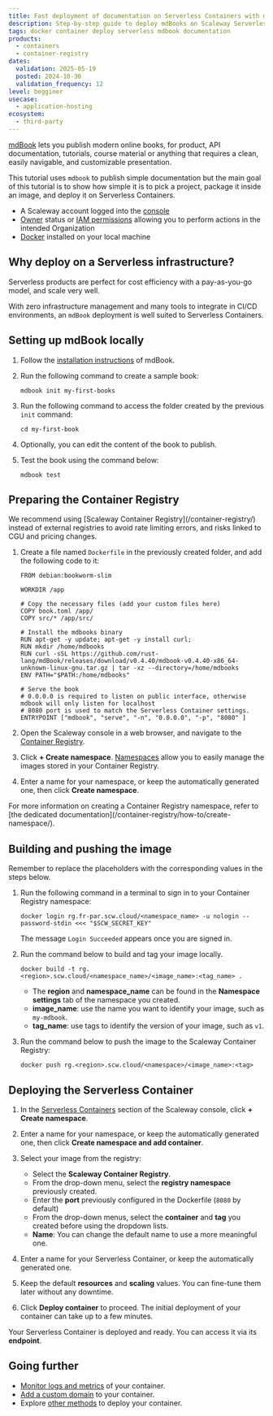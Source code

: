 ```yaml
---
title: Fast deployment of documentation on Serverless Containers with mdBook
description: Step-by-step guide to deploy mdBooks on Scaleway Serverless Containers.
tags: docker container deploy serverless mdbook documentation
products:
  - containers
  - container-registry
dates:
  validation: 2025-05-19
  posted: 2024-10-30
  validation_frequency: 12
level: begginer
usecase:
  - application-hosting
ecosystem:
  - third-party
---
```



[mdBook](https://rust-lang.github.io/mdBook/) lets you publish modern online books, for product, API documentation, tutorials, course material or anything that requires a clean, easily navigable, and customizable presentation.

This tutorial uses `mdbook` to publish simple documentation but the main goal of this tutorial is to show how simple it is to pick a project, package it inside an image, and deploy it on Serverless Containers.

<Requirements />

- A Scaleway account logged into the [console](https://console.scaleway.com)
- [Owner](/iam/concepts/#owner) status or [IAM permissions](/iam/concepts/#permission) allowing you to perform actions in the intended Organization
- [Docker](https://docs.docker.com/engine/install/) installed on your local machine

## Why deploy on a Serverless infrastructure?

Serverless products are perfect for cost efficiency with a pay-as-you-go model, and scale very well.

With zero infrastructure management and many tools to integrate in CI/CD environments, an `mdBook` deployment is well suited to Serverless Containers.

## Setting up mdBook locally

1. Follow the [installation instructions](https://rust-lang.github.io/mdBook/guide/installation.html) of mdBook.

2. Run the following command to create a sample book:
    ```
    mdbook init my-first-books
    ```

3. Run the following command to access the folder created by the previous `init` command:
    ```
    cd my-first-book
    ```

4. Optionally, you can edit the content of the book to publish.

5. Test the book using the command below:
    ```
    mdbook test
    ```

## Preparing the Container Registry

<Message type="note">
  We recommend using [Scaleway Container Registry](/container-registry/) instead of external registries to avoid rate limiting errors, and risks linked to CGU and pricing changes.
</Message>

1. Create a file named `Dockerfile` in the previously created folder, and add the following code to it:

    ```docker
    FROM debian:bookworm-slim

    WORKDIR /app

    # Copy the necessary files (add your custom files here)
    COPY book.toml /app/
    COPY src/* /app/src/

    # Install the mdbooks binary
    RUN apt-get -y update; apt-get -y install curl;
    RUN mkdir /home/mdbooks
    RUN curl -sSL https://github.com/rust-lang/mdBook/releases/download/v0.4.40/mdbook-v0.4.40-x86_64-unknown-linux-gnu.tar.gz | tar -xz --directory=/home/mdbooks
    ENV PATH="$PATH:/home/mdbooks"

    # Serve the book
    # 0.0.0.0 is required to listen on public interface, otherwise mdbook will only listen for localhost
    # 8080 port is used to match the Serverless Container settings.
    ENTRYPOINT ["mdbook", "serve", "-n", "0.0.0.0", "-p", "8080" ]
    ```

2. Open the Scaleway console in a web browser, and navigate to the [Container Registry](https://console.scaleway.com/containers/).

3. Click **+ Create namespace**. [Namespaces](/container-registry/concepts/#namespace) allow you to easily manage the images stored in your Container Registry.

4. Enter a name for your namespace, or keep the automatically generated one, then click **Create namespace**.

<Message type="note">
  For more information on creating a Container Registry namespace, refer to [the dedicated documentation](/container-registry/how-to/create-namespace/).
</Message>

## Building and pushing the image

<Message type="note">
Remember to replace the placeholders with the corresponding values in the steps below.
</Message>

1. Run the following command in a terminal to sign in to your Container Registry namespace:
    ```
    docker login rg.fr-par.scw.cloud/<namespace_name> -u nologin --password-stdin <<< "$SCW_SECRET_KEY"
    ```
    The message `Login Succeeded` appears once you are signed in.

2. Run the command below to build and tag your image locally.

    ```
    docker build -t rg.<region>.scw.cloud/<namespace_name>/<image_name>:<tag_name> .
    ```

    * The **region** and **namespace_name** can be found in the **Namespace settings** tab of the namespace you created.
    * **image_name**: use the name you want to identify your image, such as `my-mdbook`.
    * **tag_name**: use tags to identify the version of your image, such as `v1`.

3. Run the command below to push the image to the Scaleway Container Registry:
    ```
    docker push rg.<region>.scw.cloud/<namespace>/<image_name>:<tag>
    ```

## Deploying the Serverless Container

1. In the [Serverless Containers](https://console.scaleway.com/containers/namespaces/) section of the Scaleway console, click **+ Create namespace**.

2. Enter a name for your namespace, or keep the automatically generated one, then click **Create namespace and add container**.

3. Select your image from the registry:
    * Select the **Scaleway Container Registry**.
    * From the drop-down menu, select the **registry namespace** previously created.
    * Enter the **port** previously configured in the Dockerfile (`8080` by default)
    * From the drop-down menus, select the **container** and **tag** you created before using the dropdown lists.
    * **Name**: You can change the default name to use a more meaningful one.

4. Enter a name for your Serverless Container, or keep the automatically generated one.

5. Keep the default **resources** and **scaling** values. You can fine-tune them later without any downtime.

3. Click **Deploy container** to proceed. The initial deployment of your container can take up to a few minutes.

Your Serverless Container is deployed and ready. You can access it via its **endpoint**.

## Going further

* [Monitor logs and metrics](/serverless-containers/how-to/monitor-container/) of your container.
* [Add a custom domain](/serverless-containers/how-to/add-a-custom-domain-to-a-container/) to your container.
* Explore [other methods](/serverless-containers/reference-content/deploy-container/) to deploy your container.
